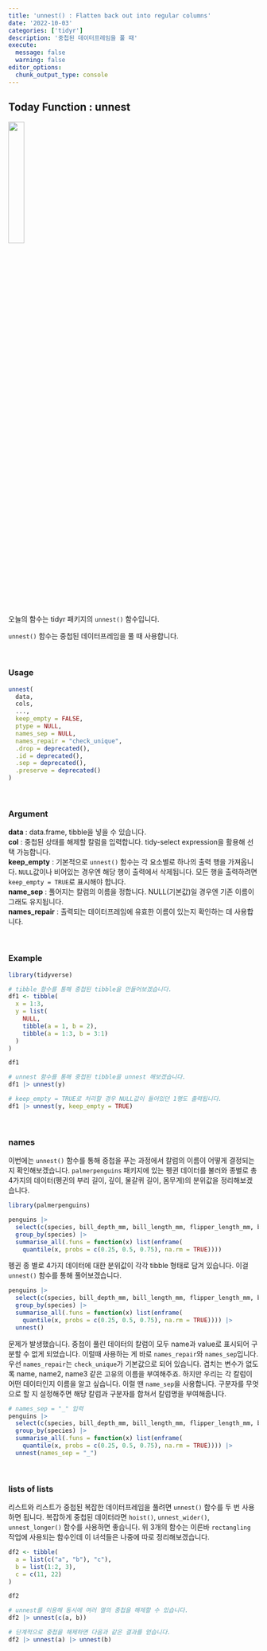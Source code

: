 ```yaml
---
title: 'unnest() : Flatten back out into regular columns'
date: '2022-10-03'
categories: ['tidyr']
description: '중첩된 데이터프레임을 풀 때'
execute: 
  message: false
  warning: false
editor_options: 
  chunk_output_type: console
---
```


## Today Function : unnest

![](logo.png){width="25%"}

오늘의 함수는 tidyr 패키지의 `unnest()` 함수입니다. <br/>

`unnest()` 함수는 중첩된 데이터프레임을 풀 때 사용합니다.

<br/>

### Usage

```r
unnest(
  data,
  cols,
  ...,
  keep_empty = FALSE,
  ptype = NULL,
  names_sep = NULL,
  names_repair = "check_unique",
  .drop = deprecated(),
  .id = deprecated(),
  .sep = deprecated(),
  .preserve = deprecated()
)
```

<br/>

### Argument

**data** : data.frame, tibble을 넣을 수 있습니다. <br/> 
**col** : 중첩된 상태를 해제할 칼럼을 입력합니다. tidy-select expression을 활용해 선택 가능합니다. <br/> 
**keep_empty** : 기본적으로 `unnest()` 함수는 각 요소별로 하나의 출력 행을 가져옵니다. `NULL`값이나 비어있는 경우엔 해당 행이 출력에서 삭제됩니다. 모든 행을 출력하려면 `keep_empty = TRUE`로 표시해야 합니다. <br/>
**name_sep** : 풀어지는 칼럼의 이름을 정합니다. NULL(기본값)일 경우엔 기존 이름이 그래도 유지됩니다. <br/> 
**names_repair** : 출력되는 데이터프레임에 유효한 이름이 있는지 확인하는 데 사용합니다.

<br/>

### Example

```r
library(tidyverse)

# tibble 함수를 통해 중첩된 tibble을 만들어보겠습니다.
df1 <- tibble(
  x = 1:3,
  y = list(
    NULL,
    tibble(a = 1, b = 2),
    tibble(a = 1:3, b = 3:1)
  )
)

df1

# unnest 함수를 통해 중첩된 tibble을 unnest 해보겠습니다.
df1 |> unnest(y)

# keep_empty = TRUE로 처리할 경우 NULL값이 들어있던 1행도 출력됩니다.
df1 |> unnest(y, keep_empty = TRUE)

```

<br/>

### names

이번에는 `unnest()` 함수를 통해 중첩을 푸는 과정에서 칼럼의 이름이 어떻게 결정되는지 확인해보겠습니다. `palmerpenguins` 패키지에 있는 펭귄 데이터를 불러와 종별로 총 4가지의 데이터(펭귄의 부리 길이, 깊이, 물갈퀴 길이, 몸무게)의 분위값을 정리해보겠습니다.

```r
library(palmerpenguins)

penguins |> 
  select(c(species, bill_depth_mm, bill_length_mm, flipper_length_mm, body_mass_g)) |>
  group_by(species) |>
  summarise_all(.funs = function(x) list(enframe(
    quantile(x, probs = c(0.25, 0.5, 0.75), na.rm = TRUE))))
```

펭귄 종 별로 4가지 데이터에 대한 분위값이 각각 tibble 형태로 담겨 있습니다. 이걸 `unnest()` 함수를 통해 풀어보겠습니다.

```r
penguins |> 
  select(c(species, bill_depth_mm, bill_length_mm, flipper_length_mm, body_mass_g)) |>
  group_by(species) |>
  summarise_all(.funs = function(x) list(enframe(
    quantile(x, probs = c(0.25, 0.5, 0.75), na.rm = TRUE)))) |>
  unnest()
```

문제가 발생했습니다. 중첩이 풀린 데이터의 칼럼이 모두 name과 value로 표시되어 구분할 수 없게 되었습니다. 이럴때 사용하는 게 바로 `names_repair`와 `names_sep`입니다. 우선 `names_repair`는 `check_unique`가 기본값으로 되어 있습니다. 겹치는 변수가 없도록 name, name2, name3 같은 고유의 이름을 부여해주죠. 하지만 우리는 각 칼럼이 어떤 데이터인지 이름을 알고 싶습니다. 이럴 땐 `name_sep`을 사용합니다. 구분자를 무엇으로 할 지 설정해주면 해당 칼럼과 구분자를 합쳐서 칼럼명을 부여해줍니다.

```r
# names_sep = "_" 입력
penguins |> 
  select(c(species, bill_depth_mm, bill_length_mm, flipper_length_mm, body_mass_g)) |>
  group_by(species) |>
  summarise_all(.funs = function(x) list(enframe(
    quantile(x, probs = c(0.25, 0.5, 0.75), na.rm = TRUE)))) |>
  unnest(names_sep = "_")
```


<br/>

### lists of lists

리스트와 리스트가 중첩된 복잡한 데이터프레임을 풀려면 `unnest()` 함수를 두 번 사용하면 됩니다. 복잡하게 중첩된 데이터라면 `hoist()`, `unnest_wider()`, `unnest_longer()` 함수를 사용하면 좋습니다. 위 3개의 함수는 이른바 `rectangling` 작업에 사용되는 함수인데 이 녀석들은 나중에 따로 정리해보겠습니다.

```r
df2 <- tibble(
  a = list(c("a", "b"), "c"),
  b = list(1:2, 3),
  c = c(11, 22)
)

df2

# unnest를 이용해 동시에 여러 열의 중첩을 해제할 수 있습니다.
df2 |> unnest(c(a, b))

# 단계적으로 중첩을 해제하면 다음과 같은 결과를 얻습니다.
df2 |> unnest(a) |> unnest(b)
```
